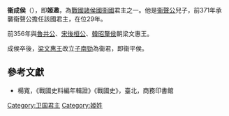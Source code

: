 {{Emperorcn box|圖像=
|名称=衛成侯
|姓名=姬遫
|謚号=成侯
|陵墓=不明
|政權=[[衛國|衛國]]
|出生日期=？
|逝世日期=前343年
|在位=前371年—前343年
}}

'''衞成侯'''（{{bd|？||前343年|catIdx=J}}），即'''姬遫'''，為[[戰國_(中國)|戰國]][[諸侯國|諸侯國]][[衞國|衞國]]君主之一。他是[[衞聲公|衞聲公]]兒子，前371年承襲衞聲公擔任該國君主，在位29年。

前356年與[[魯共公|魯共公]]、[[宋後桓公|宋後桓公]]、[[韓昭釐侯|韓昭釐侯]]朝梁文惠王。

成侯卒後，[[梁文惠王|梁文惠王]]改立[[子南勁|子南勁]]為衞君，即衞平侯。

{{start box}}
{{s-before|父[[衛声公|衛声公]]}}
{{s-title|[[戰國|戰國]][[衞國|衞國]]君主|前371年--前343年}}
{{s-after|宗室[[衞平侯|衞平侯]]}}
{{end box}}

{{卫国君主}}

==參考文獻==
*楊寬，《戰國史料編年輯證》《戰國史》，臺北，商務印書館


[[Category:卫国君主|Category:卫国君主]]
[[Category:姬姓|Category:姬姓]]